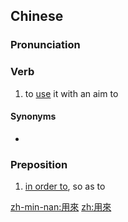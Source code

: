 {{also|用来}}
==Chinese==
{{zh-forms|s=用来}}

===Pronunciation===
{{zh-pron
|m=yònglái
|c=jung6 loi4
|cat=v,prep
}}

===Verb===
{{zh-verb}}

# to [[use]] it with an aim to

====Synonyms====
* {{qualifier|Cantonese}} {{zh-l|用嚟}}

===Preposition===
{{zh-prep}}

# [[in order to]], so as to
#: {{zh-x|她 在 冬天 收集 了 許多 雪水，準備 夏天 '''用來''' 降 暑。|tr=Tā zài dōngtiān shōují le xǔduō xuěshuǐ, zhǔnbèi xiàtiān yònglái jiàng shǔ.|She collected lots of snow water in winter so as to reduce the heat in summer.}}

[[zh-min-nan:用來]]
[[zh:用來]]